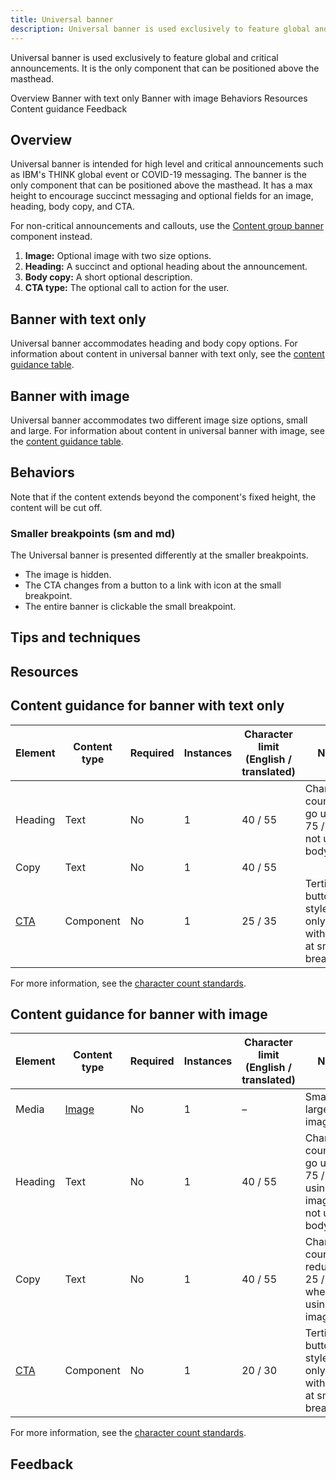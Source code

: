 ```yaml
---
title: Universal banner
description: Universal banner is used exclusively to feature global and critical announcements. It is the only component that can be positioned above the masthead.
---
```



<!--
<ComponentDescription name="Component name" type="layout" />
-->

<PageDescription>

Universal banner is used exclusively to feature global and critical announcements. It is the only component that can be positioned above the masthead.

</PageDescription>

<AnchorLinks>

<AnchorLink>Overview</AnchorLink>
<AnchorLink>Banner with text only</AnchorLink>
<AnchorLink>Banner with image</AnchorLink>
<AnchorLink>Behaviors</AnchorLink>
<AnchorLink>Resources</AnchorLink>
<AnchorLink>Content guidance</AnchorLink>
<AnchorLink>Feedback</AnchorLink>

</AnchorLinks>

## Overview

Universal banner is intended for high level and critical announcements such as IBM's THINK global event or COVID-19 messaging. The banner is the only component that can be positioned above the masthead. It has a max height to encourage succinct messaging and optional fields for an image, heading, body copy, and CTA.

For non-critical announcements and callouts, use the [Content group banner](https://www.ibm.com/standards/carbon/components/content-group-banner/) component instead.

1. **Image:** Optional image with two size options.
2. **Heading:** A succinct and optional heading about the announcement.
3. **Body copy:** A short optional description.
4. **CTA type:** The optional call to action for the user.

## Banner with text only

Universal banner accommodates heading and body copy options. For information about content in universal banner with text only, see the [content guidance table](#content-guidance-for-banner-with-text-only).

## Banner with image

Universal banner accommodates two different image size options, small and large. For information about content in universal banner with image, see the [content guidance table](#content-guidance-for-banner-with-image).

## Behaviors

Note that if the content extends beyond the component's fixed height, the content will be cut off.

### Smaller breakpoints (sm and md)

The Universal banner is presented differently at the smaller breakpoints.

- The image is hidden.
- The CTA changes from a button to a link with icon at the small breakpoint.
- The entire banner is clickable the small breakpoint.

## Tips and techniques

<!--
Use this section to explain design decisions and recommendations in more detail. Be sure to include the rationale behind the recommendations.

Examples include:
— Why the masthead stays white
— Placement of arrows on cards
-->

## Resources

<!--
This section is auto-generated includes mini cards with links to Design specifications, Functional specifications, React Storybook, and Web Components Storybook. Be sure to add the component name below.

<ResourceLinks name="universal banner" type="layout" />
-->

## Content guidance for banner with text only


| Element                                                    | Content type | Required | Instances | Character limit <br/>(English / translated) | Notes                                                                               |
| ---------------------------------------------------------- | ------------ | -------- | --------- | ------------------------------------------- | ----------------------------------------------------------------------------------- |
| Heading                                                    | Text         | No       | 1         | 40 / 55                                     | Character count can go up to 75 / 100 if not using body copy.                                                    |
| Copy                                                       | Text         | No       | 1         | 40 / 55                                     |                  |
| [CTA](https://www.ibm.com/standards/carbon/components/cta) | Component    | No       | 1         | 25 / 35                                     | Tertiary button style CTA only, link with icon at small breakpoint.                                              |

For more information, see the [character count standards](https://www.ibm.com/standards/carbon/guidelines/content#character-count-standards).

## Content guidance for banner with image

| Element                                                    | Content type | Required | Instances | Character limit <br/>(English / translated) | Notes                                                                               |
| ---------------------------------------------------------- | ------------ | -------- | --------- | ------------------------------------------- | ----------------------------------------------------------------------------------- |
| Media                                                      | [Image](https://www.ibm.com/standards/carbon/components/images/)        | No       | 1         | –                                           | Small or large image.                                                                                    |
| Heading                                                    | Text         | No       | 1         | 40 / 55                                     | Character count be go up to 75 / 100 if using large image or not using body copy.                                                                                    |
| Copy                                                       | Text         | No       | 1         | 40 / 55                                     | Character count reduces to 25 / 35 when using large image.                 |
| [CTA](https://www.ibm.com/standards/carbon/components/cta) | Component    | No       | 1         | 20 / 30                                     | Tertiary button style CTA only, link with icon at small breakpoint.                                              |

For more information, see the [character count standards](https://www.ibm.com/standards/carbon/guidelines/content#character-count-standards).

## Feedback

<ComponentFeedback />
